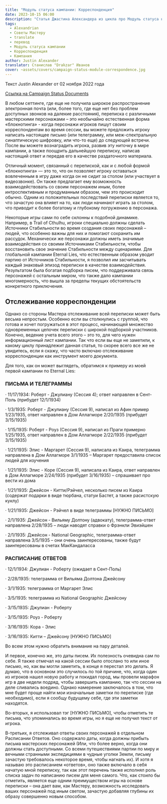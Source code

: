 ```yaml
---
title: "Модуль статуса кампании: Корреспонденция"
date: 2023-10-15 06:00
description: "Статья Джастина Александера из цикла про Модуль статуса кампании посвященная переписке между персонажами #alexandrian #translate #dnd5e #campaign #gmtips"
tags:
  - Alexandrian
  - Советы Мастеру
  - translate
  - перевод
  - Модуль статуса кампании
  - Корреспонденция
  - Кампания
author: Justin Alexander
translator: Станислав "Drakzar" Иванов
cover: ~assets/covers/campaign-status-module-correspondence.jpg
---
```

Текст Justin Alexander от 02 ноября 2022 года
 
[Ссылка на Campaign Status Documents](/post/translate/alexandrian-smart-prep-4-campaign-status-documents)

В любом сеттинге, где еще не получила широкое распространение электронная почта (или, более того, где еще нет без проблем доступных звонков на далекие расстояния), переписка с различными мастерскими персонажами – это необычайно естественная форма «блокнотинга» - когда персонажи игроков пишут своим корреспондентам во время сессии, вы можете предложить игроку написать настоящее письмо (или телеграмму, или меж-спектральную синаптическую шифровку, или что-то еще) до следующей встречи. После вы можете вознаградить игрока, развив эту ниточку в мире кампании, а также поощрить дальнейшую переписку, написав настоящий ответ и передав его в качестве раздаточного материала.

Отличный момент, связанный с перепиской, как и с любой формой «блокнотинга» — это то, что он позволяет игроку оставаться вовлеченным в игру даже когда он не сидит за столом (или участвует в видеозвонке). Он также предлагает ему возможность взаимодействовать со своим персонажем иным, более интроспективным и продуманным образом, чем это происходит обычно. Одним из положительных последствий переписки является то, что зачастую она влияет на то, как люди начинают играть за столом, что приводит к более богатому и глубокому погружению в персонажа.

Некоторые игры сами по себе склонны к подобной динамике. Например, в Trail of Cthulhu, игроки специально должны сделать Источники Стабильности во время создания своих персонажей – людей, что особенно важны для них и помогают сохранить им рассудок. Механически же персонажи должны иметь значимые взаимодействия со своими Источниками Стабильности, чтобы восстановить свое значение Стабильности между сценариями. Для глобальной кампании Eternal Lies, что естественным образом уводит партию от Источников Стабильности, я позволил им засчитывать каждый знаковый эпизод переписки в качестве взаимодействия.
Результатом была богатая подборка писем, что поддерживала связь персонажей с остальным миром, что также дало кампании многомерность, что вышла за пределы текущих обстоятельств конкретного приключения.

## Отслеживание корреспонденции

Однако со стороны Мастера отслеживание всей переписки может быть весьма непростым. Особенно если вы столкнулись с группой, что готова и хочет погружаться в этот процесс, начинающей множество одновременных цепочек переписки с широкой подборкой участников.
Конечно, ведение учета всего этого – это то, для чего нужен информационный лист кампании. Так что если вы еще не заметили, к какому циклу принадлежит данная статья, то скорее всего все же не увидитесь, если я скажу, что часто включаю отслеживание корреспонденции как инструмент моего документа.

Для того, как он может выглядеть, обратимся к примеру из моей первой кампании по Eternal Lies:

### ПИСЬМА И ТЕЛЕГРАММЫ

· 11/17/1934: Роберт - Джулиану (Сессия 4); ответ направлен в Сент-Поль (прибудет 12/1/1934)

· 1/3/1935: Роберт - Джулиану (Сессия 9), написал из Афин пример 1/23/1935, ответ направлен в Дом Аллагморе 2/20/1935 (прибудет 3/15/1935)

· 1/15/1935: Роберт - Роуз (Сессия 9), написал из Праги примерно 1/25/1935, ответ направлен в Дом Аллагморе 2/22/1935 (прибудет 3/15/1935)

· 1/21/1935: Элис - Маргарет (Сессия 9), написала из Каира, телеграмма направлена в Дом Аллагморе 3/1/1935 – Маргарет предоставила список людей для изучения

· 1/21/1935: Элис - Коре (Сессия 9), написала из Каира, ответ направлен в Дом Аллагморе 2/24/1935 (прибудет 3/16/1935) – спрашивает про вести из дома

· 1/21/1935: Джейсон - Китти/Рэйчел, несколько писем из Каира (содержат подарки в виде тюрбана, статуи Бастет, а также расистскую куклу)

· 1/21/1935: Джейсон - Рэйчел в виде телеграммы [НУЖНО ПИСЬМО]

· 2/1/1935: Джейсон - Вильяму Долтону (адвокату), телеграмма-ответ направлена 2/28/1935 – люди наводят справки о Фрэнкли Эвиэйшен

· 2/1/1935: Джейсон - National Geographic, телеграмма-ответ направлена 3/5/1935 – они очень заинтересованы, также будут заинтересованы в счетах МакКандаласса

### РАСПИСАНИЕ ОТВЕТОВ

· 12/1/1934: Джулиан - Роберту (ожидает в Сент-Поль)

· 2/28/1935: телеграмма от Вильяма Долтона Джейсону

· 3/1/1935: телеграмма от Маргарет Элис

· 3/5/1935: телеграмма из National Geographic Джейсону

· 3/15/1935: Джулиан - Роберту

· 3/15/1935: Роуз - Роберту

· 3/16/1935: Кора - Элис

· 3/16/1935: Китти – Джейсону [НУЖНО ПИСЬМО]

Во всем этом нужно обратить внимание на пару деталей.

И первое, конечно же, это даты писем. Их полезность очевидна сам по себе. Я также отмечал на какой сессии было отослано то или иное письмо, но, как вы могли заметить, в конце я перестал это делать. Я думаю, что в основном это случилось по той причине, что, когда один из игроков нашел новую работу и покидал город, мы провели марафон игр в две недели подряд, чтобы завершить кампанию, так что сессии на деле сливались воедино. Однако намерение заключалось в том, что мне будет проще найти мои изначальные заметки по переписке (где необходимо), если я сообщу будущему себе, где эти заметки находятся.

Во-вторых, я использовал тэг [НУЖНО ПИСЬМО], чтобы отметить те письма, что упоминались во время игры, но я еще не получил текст от игрока.

В-третьих, я отслеживал ответы своих персонажей в отдельном Расписании Ответов. Оно содержало даты, когда должны прибыть письма мастерских персонажей (Или, что более верно, когда они должны стать доступными. Со всеми путешествиями партии по миру и вечными странными экспедициями в чудные уголки Земли, письму зачастую требовалось некоторое время, чтобы нагнать их). И хотя я называю это расписанием «ответов», оно также включало в себя начатую мной переписку, так как этот перечень также исполнял роль списка задач по написанию писем для меня самого.
Что, как стоило бы отметить, является еще одним преимуществом игры на основе переписки – она дает вам, как Мастеру, возможность исследовать ваших персонажей под иным светом, зачастую добавляя глубины их образу совершенно новым способом.
